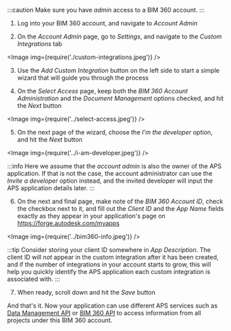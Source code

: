 
:::caution
Make sure you have _admin_ access to a BIM 360 account.
:::

1. Log into your BIM 360 account, and navigate to _Account Admin_

2. On the _Account Admin_ page, go to _Settings_, and navigate to the _Custom Integrations_ tab

<Image img={require('./custom-integrations.jpeg')} />

3. Use the _Add Custom Integration_ button on the left side to start a simple wizard
that will guide you through the process

4. On the _Select Access_ page, keep both the _BIM 360 Account Administration_
and the _Document Management_ options checked, and hit the _Next_ button

<Image img={require('../select-access.jpeg')} />

5. On the next page of the wizard, choose the _I'm the developer_ option, and hit
the _Next_ button

<Image img={require('../i-am-developer.jpeg')} />

:::info
Here we assume that the _account admin_ is also the owner of the APS application.
If that is not the case, the account administrator can use the _Invite a developer_
option instead, and the invited developer will input the APS application details later.
:::

6. On the next and final page, make note of the _BIM 360 Account ID_, check the
checkbox next to it, and fill out the _Client ID_ and the _App Name_ fields
exactly as they appear in your application's page on https://forge.autodesk.com/myapps

<Image img={require('../bim360-info.jpeg')} />

:::tip
Consider storing your client ID somewhere in _App Description_. The client ID will _not_
appear in the custom integration after it has been created, and if the number of integrations
in your account starts to grow, this will help you quickly identify the APS application
each custom integration is associated with.
:::

7. When ready, scroll down and hit the _Save_ button

And that's it. Now your application can use different APS services such as
[Data Management API](https://forge.autodesk.com/en/docs/data/v2/developers_guide/overview)
or [BIM 360 API](https://forge.autodesk.com/en/docs/bim360/v1/overview/introduction)
to access information from all projects under this BIM 360 account.
